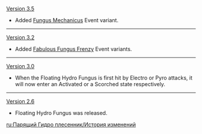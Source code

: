 {{Change History/Header}}
[[Version 3.5]]
* Added [[Fungus Mechanicus]] Event variant.
----
[[Version 3.2]]
* Added [[Fabulous Fungus Frenzy]] Event variants.
----
[[Version 3.0]]
* When the Floating Hydro Fungus is first hit by Electro or Pyro attacks, it will now enter an Activated or a Scorched state respectively.
----
[[Version 2.6]]
* Floating Hydro Fungus was released.
<noinclude>


[[ru:Парящий Гидро плесенник/История изменений]]
</noinclude>